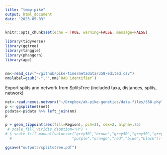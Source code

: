 ```yaml
---
title: "temp-pike"
output: html_document
date: "2023-05-03"
---
```


```r
knitr::opts_chunk$set(echo = TRUE, warning=FALSE, message=FALSE)
```

```r
library(tidyverse)
library(ggtree)
library(tanggle)
library(phangorn)
library(ape)
```

##
```r
nm<-read_csv("~/github/pike-time/metadata/358-edited.csv")  
nm$label=gsub("-","",nm$`RAD identifier`)
```
Export splits and network from SplitsTree (included taxa, distances, splits, network)
```r
net<-read.nexus.networx("~/Dropbox/ak-pike-genetics/data-files/358-phylogeny/splits-tree-network.nex", splits = TRUE)
p <- ggsplitnet(net) 
p$data<-p$data %>% left_join(nm)
p
```

```r
p + geom_tippoint(aes(fill=Region), pch=21, cex=2, alpha=.75) 
 # scale_fill_viridis_d(option="H") +
# $ scale_fill_manual(values=c("grey50","brown","grey50","grey50","grey50","grey50",
  #                           "purple","orange","red","blue","black"))

ggsave("outputs/splitstree.pdf")
```